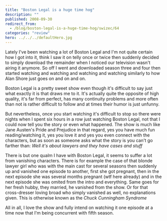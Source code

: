 ```yaml
---
title: "Boston Legal is a huge time hog"
description: ""
published: 2008-09-30
redirect_from:
  - /blog/boston-legal-is-a-huge-time-hog/swizec/64
categories: "review"
hero: ../../../defaultHero.jpg
---
```


Lately I've been watching a lot of Boston Legal and I'm not quite certain how I got into it, think I saw it on telly once or twice then suddenly decided to simply download the remainder when I noticed our television wasn't airing it anymore. So off I went and downloaded season three and four then started watching and watching and watching and watching similarly to how Alan Shore just goes on and on and on.

Boston Legal is a pretty sweet show even though it's difficult to say just what exactly it is that draws me to it. It's actually quite the opposite of high quality, it's far from perfect, has many continuity problems and more often than not is rather difficult to follow and at times their humor is just unfunny.

But nevertheless, once you start watching it's difficult to stop so there were nights when I spent six hours in a row just watching Boston Legal, not that I could now tell you the story or even what happened. The show is much like Jane Austen's Pride and Prejudice in that regard, yes you have much fun reading/watching it, yes you love it and yes you even connect with the characters, but as soon as someone asks what the story is you can't go farther than: _Well it's about lawyers and they have cases and stuff_

There is but one qualm I have with Boston Legal, it seems to suffer a lot from vanishing characters. There is for example the case of that blonde lawyer girl who was with the main cast for several seasons then suddenly up and vanished one episode to another, first she got pregnant, then in the next episode she was several months pregnant (wtf here already) and in the next episode she was omited from the intro and everything. Same goes for her fresh hubby, they married, he vanished from the show. Or for that cross-dresser loving broad who simply vanished as well, no explanations given. This is otherwise known as the _Chuck Cunningham Syndrome_

All in all, I love the show and fully intend on watching it one episode at a time now that I'm being concurrent with fifth season.
